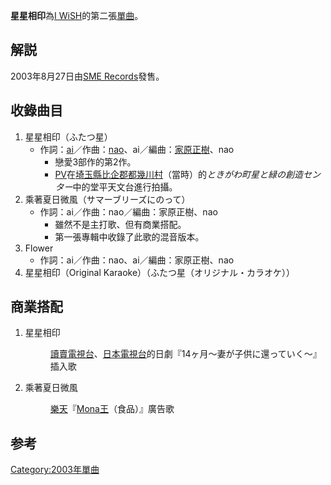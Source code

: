 {{Infobox Single
| Name = 星星相印
| Artist = [[I_WiSH|I WiSH]]
| Album = [[我的未成年日記|我的未成年日記]]
| A-side =
| B-side = 乘著夏日微風<br />Flower
| Released = 2003年8月27日<br />2004年6月21日 (CCCD盤)
| Format =
| Recorded =
| Genre = [[J-POP|J-POP]]
| Length =
| Label = [[SME_Records|SME Records]]
| Writer = [[川嶋あい|ai]]、[[nao_(作曲家)|nao]]
| Producer =
| Certification =
| Chart position = *6位（[[公信榜|公信榜]]）
| Last single = [[迎向未來|-{zh:明日への扉;zh-hans:通往明天的门;zh-hant:迎向未來;}-]]<br />（2003年）
| This single = '''星星相印'''<br />（2003年）
| Next single = [[約定的那一天|約定的那一天]]<br />（2004年）
}}
{{japanese
| japanese = ふたつ星
| kana = ふたつぼし
| romaji = Futatsu Boshi
}}
'''星星相印'''為[[I_WiSH|I WiSH]]的第二張[[單曲|單曲]]。
== 解説 ==
2003年8月27日由[[SME_Records|SME Records]]發售。
== 收錄曲目 ==
#星星相印（ふたつ星）
#*作詞：[[川嶋あい|ai]]／作曲：[[nao_(作曲家)|nao]]、ai／編曲：[[家原正樹|家原正樹]]、nao
#**戀愛3部作的第2作。
#**[[PV|PV]]在[[埼玉縣|埼玉縣]][[比企郡|比企郡]][[都幾川村|都幾川村]]（當時）的''ときがわ町星と緑の創造センター''中的堂平天文台進行拍攝。
#乘著夏日微風（サマーブリーズにのって）
#*作詞：ai／作曲：nao／編曲：家原正樹、nao
#**雖然不是主打歌、但有商業搭配。
#**第一張專輯中收錄了此歌的混音版本。
#Flower
#*作詞：ai／作曲：nao、ai／編曲：家原正樹、nao
#星星相印（Original Karaoke）（ふたつ星（オリジナル・カラオケ））
== 商業搭配 ==
# 星星相印
#: [[讀賣電視台|讀賣電視台]]、[[日本電視台|日本電視台]]的日劇『14ヶ月〜妻が子供に還っていく〜』插入歌
# 乘著夏日微風
#: [[樂天株式會社|樂天]]『[[Mona王|Mona王]]（食品）』廣告歌

==参考==
{{reflist}}
{{I WiSH}}

{{DEFAULTSORT:ふたつ星}}
[[Category:2003年單曲|Category:2003年單曲]]


{{single-stub}}